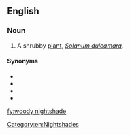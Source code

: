==English==

===Noun===
{{en-noun}}

# {{lb|en|herbalism}} A shrubby [[plant]], ''[[Solanum dulcamara]]''.

====Synonyms====
* {{l|en|amaradulcis}}
* {{l|en|bittersweet}}
* {{l|en|felonwort}}
* {{l|en|morral}}

[[Category:en:Nightshades]]

[[fy:woody nightshade]]